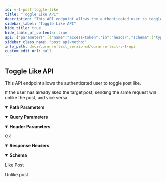 ```yaml
---
id: v-1-post-toggle-like
title: "Toggle Like API"
description: "This API endpoint allows the authenticated user to toggle post like."
sidebar_label: "Toggle Like API"
hide_title: true
hide_table_of_contents: true
api: {"parameters":[{"name":"access-token","in":"header","schema":{"type":"string"},"example":"flrqd_uo8e1cREJpEIM9rQ","description":"user access token","required":true},{"name":"client","in":"header","schema":{"type":"string"},"example":"FjyYYaLmpuYOdV6wx8GOaw","description":"client access token","required":true},{"name":"expiry","in":"header","schema":{"type":"string"},"example":"1535285374","description":"timestamp of token expiry","required":true},{"name":"token-type","in":"header","schema":{"type":"string"},"example":"Bearer","description":"access token type","required":true},{"name":"uid","in":"header","schema":{"type":"string"},"example":"user@quranreflect.com","description":"user uid","required":true},{"name":"client_auth_token","in":"query","required":true,"schema":{"type":"string"},"description":"Client API token"},{"schema":{"type":"integer"},"name":"post_id","in":"path","required":true,"description":"post id"}],"responses":{"200":{"description":"OK","headers":{},"content":{"application/json":{"schema":{"type":"object","properties":{"liked":{"type":"boolean"}},"x-examples":{"Example 1":{"liked":true}}},"examples":{"liked":{"summary":"Like Post","value":{"liked":true}},"unliked":{"summary":"Unlike post","value":{"liked":false}}}}}}},"tags":["Posts"],"description":"This API endpoint allows the authenticated user to toggle post like.\n\nIf the user has already liked the target post, sending the same request will unlike the post, and vice versa.","operationId":"v1-post-toggle-like","method":"post","path":"/v1/posts/{post_id}/toggle_like","servers":[{"url":"https://quranreflect.com","description":"Production"}],"securitySchemes":{"apikey":{"name":"client_auth_token","type":"apiKey","in":"query"}},"info":{"title":"QuranReflect V1 API","description":"QuranReflect V1 APIs allows your app to interact with https://quranreflect.com resources. \n\n ## Getting started \n\n Our APIs are not public and require an API key. Please contact us via email `amer@qreflect.com` to get yours. \n\n ## User-specific APIs  \n\n All user-specific APIs (For example [Creating a post](/operations/post-create)) require the following headers:  \n\n - `access-token` the user access token, this token can be changed with every request. \n\n - `token-type`  value should always be `Bearer`. \n\n - `client` the client token, this too can be changed with every request. \n\n - `expiry` unix timestamp (in seconds) to indicate when access token will expire. \n\n - `uid` user's unique identifier. \n\n - `Authorization`: complete authorization header. Sample value `Bearer eyJhY2Nlc3MtdG9rZW4iOiJ4cjBrb3g1eXdVM3JrelVMZjhVUzlBIiwidG9rZW4tdHlwZSI6IkJlYXJlciIsImNsaWVudCI6IkpQeFJCRTloVmRBbDlTX1BVdEhJN2ciLCJleHBpcnkiOiIxNzA1OTQwNTQ3IiwidWlkIjoiYW1lci5hYmJhc0BtYWlsaW5hdG9yLmNvbSJ9`. \n\n The values of `access-token`, `client`, `expiry`, and `uid` headers will be returned in the response of [User Sign in API](/operations/user-signin).","version":"1.0.0"},"postman":{"name":"Toggle Like API","description":{"content":"This API endpoint allows the authenticated user to toggle post like.\n\nIf the user has already liked the target post, sending the same request will unlike the post, and vice versa.","type":"text/plain"},"url":{"path":["v1","posts",":post_id","toggle_like"],"host":["{{baseUrl}}"],"query":[{"disabled":false,"description":{"content":"(Required) Client API token","type":"text/plain"},"key":"client_auth_token","value":""}],"variable":[{"disabled":false,"description":{"content":"(Required) post id","type":"text/plain"},"type":"any","value":"","key":"post_id"}]},"header":[{"disabled":false,"description":{"content":"(Required) user access token","type":"text/plain"},"key":"access-token","value":""},{"disabled":false,"description":{"content":"(Required) client access token","type":"text/plain"},"key":"client","value":""},{"disabled":false,"description":{"content":"(Required) timestamp of token expiry","type":"text/plain"},"key":"expiry","value":""},{"disabled":false,"description":{"content":"(Required) access token type","type":"text/plain"},"key":"token-type","value":""},{"disabled":false,"description":{"content":"(Required) user uid","type":"text/plain"},"key":"uid","value":""},{"key":"Accept","value":"application/json"}],"method":"POST"}}
sidebar_class_name: "post api-method"
info_path: docs/quranreflect_versioned/quranreflect-v-1-api
custom_edit_url: null
---
```



## Toggle Like API



This API endpoint allows the authenticated user to toggle post like.

If the user has already liked the target post, sending the same request will unlike the post, and vice versa.

<details style={{"marginBottom":"1rem"}} data-collapsed={false} open={true}><summary style={{}}><strong>Path Parameters</strong></summary><div><ul><ParamsItem className={"paramsItem"} param={{"schema":{"type":"integer"},"name":"post_id","in":"path","required":true,"description":"post id"}}></ParamsItem></ul></div></details><details style={{"marginBottom":"1rem"}} data-collapsed={false} open={true}><summary style={{}}><strong>Query Parameters</strong></summary><div><ul><ParamsItem className={"paramsItem"} param={{"name":"client_auth_token","in":"query","required":true,"schema":{"type":"string"},"description":"Client API token"}}></ParamsItem></ul></div></details><details style={{"marginBottom":"1rem"}} data-collapsed={false} open={true}><summary style={{}}><strong>Header Parameters</strong></summary><div><ul><ParamsItem className={"paramsItem"} param={{"name":"access-token","in":"header","schema":{"type":"string"},"example":"flrqd_uo8e1cREJpEIM9rQ","description":"user access token","required":true}}></ParamsItem><ParamsItem className={"paramsItem"} param={{"name":"client","in":"header","schema":{"type":"string"},"example":"FjyYYaLmpuYOdV6wx8GOaw","description":"client access token","required":true}}></ParamsItem><ParamsItem className={"paramsItem"} param={{"name":"expiry","in":"header","schema":{"type":"string"},"example":"1535285374","description":"timestamp of token expiry","required":true}}></ParamsItem><ParamsItem className={"paramsItem"} param={{"name":"token-type","in":"header","schema":{"type":"string"},"example":"Bearer","description":"access token type","required":true}}></ParamsItem><ParamsItem className={"paramsItem"} param={{"name":"uid","in":"header","schema":{"type":"string"},"example":"user@quranreflect.com","description":"user uid","required":true}}></ParamsItem></ul></div></details><div><ApiTabs><TabItem label={"200"} value={"200"}><div>

OK

</div><details style={{"textAlign":"left","marginBottom":"1rem"}} data-collaposed={true} open={false}><summary style={{}}><strong>Response Headers</strong></summary><ul style={{"marginLeft":"1rem"}}></ul></details><div><MimeTabs schemaType={"response"}><TabItem label={"application/json"} value={"application/json"}><SchemaTabs><TabItem label={"Schema"} value={"Schema"}><details style={{}} data-collapsed={false} open={true}><summary style={{"textAlign":"left"}}><strong>Schema</strong></summary><div style={{"textAlign":"left","marginLeft":"1rem"}}></div><ul style={{"marginLeft":"1rem"}}><SchemaItem collapsible={false} name={"liked"} required={false} schemaName={"boolean"} qualifierMessage={undefined} schema={{"type":"boolean"}}></SchemaItem></ul></details></TabItem><TabItem label={"Example (from schema)"} value={"Example (from schema)"}><ResponseSamples responseExample={"{\n  \"liked\": true\n}"} language={"json"}></ResponseSamples></TabItem><TabItem label={"liked"} value={"liked"}><p> Like Post</p><ResponseSamples responseExample={"{\n  \"liked\": true\n}"} language={"json"}></ResponseSamples></TabItem><TabItem label={"unliked"} value={"unliked"}><p> Unlike post</p><ResponseSamples responseExample={"{\n  \"liked\": false\n}"} language={"json"}></ResponseSamples></TabItem></SchemaTabs></TabItem></MimeTabs></div></TabItem></ApiTabs></div>
      